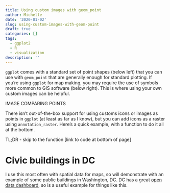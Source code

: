 ```yaml
---
title: Using custom images with geom_point
author: Michelle
date: '2020-01-02'
slug: using-custom-images-with-geom-point
draft: true
categories: []
tags:
  - ggplot2
  - R
  - visualization
description: ''
---
```


`ggplot` comes with a standard set of point shapes (below left) that you can use with `geom_point` that are generally enough for standard plotting. If you're using `ggplot` for map making, you may require the use of symbols more common to GIS software (below right). This is where using your own custom images can be helpful.

IMAGE COMPARING POINTS

There isn't out-of-the-box support for using customs icons or images as points in `ggplot` (at least as far as I know), but you can add icons as a raster using `annotation_raster`. Here's a quick example, with a function to do it all at the bottom.

TL;DR - skip to the function [link to code at bottom of page]

# Civic buildings in DC

I use this most often with spatial data for maps, so will demonstrate with an example of some public buildings in Washington, DC. DC has a great [open data dashboard](https://opendata.dc.gov/), so is a useful example for things like this.




